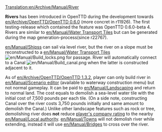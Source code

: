 [[Translation:en/Archive/Manual/River]]

'''Rivers''' has been introduced in OpenTTD during the development towards [[en/Archive/OpenTTD/OpenTTD 0.6.0]] (more concret in r11926). The first testing-release which contained the feature was OpenTTD 0.6.0-beta 4. Rivers are similar to [[en/Manual/Water Transport Tiles]] but can be generated during the map generation-process(since r22767).

[[en/Manual/Ships]]s can sail via level river, but the river on a slope must be reconstructed to a [[en/Manual/Water Transport Tiles]] [[File:en/Manual/Build locks.png]] for passage. River will automatically connect to a Canal [[File:en/Manual/Build canal.png]] when the latter is constructed adjacent to it.

As of [[en/Archive/OpenTTD/OpenTTD 1.3.2]], player can only build river in [[en/Manual/Scenario editor]] (available to waterway construction menu) but not normal gameplay. It can be paid to [[en/Manual/Landscaping]] and return to normal land. The cost equals to demolish a sea-level water tile with the initial cost of 7,500 pounds per each tile. (On a side note, constructing Canal over the river costs 3,750 pounds initially and same amount to demolish the Canal.) Unlike other landscape features such as rock or tree, demolishing river does '''not''' reduce [[en/Manual/Game Mechanics/Main Page#local-authority-rating|player's company rating]] to the nearby [[en/Manual/Local authority]]. [[en/Manual/Towns]] will not demolish river while extending, instead it will use [[en/Manual/Bridges]] to cross over the river.